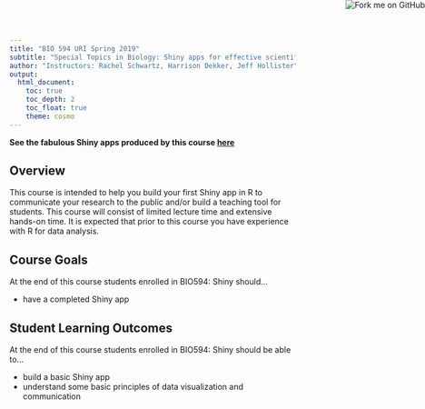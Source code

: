 ```yaml
---
title: "BIO 594 URI Spring 2019"
subtitle: "Special Topics in Biology: Shiny apps for effective scientific communication"
author: "Instructors: Rachel Schwartz, Harrison Dekker, Jeff Hollister"
output: 
  html_document:
    toc: true
    toc_depth: 2
    toc_float: true
    theme: cosmo
---
```

<a href="https://github.com/rhodyrstats/bio594_spring19"><img style="position: absolute; top: 0; right: 0; border: 0;" src="https://s3.amazonaws.com/github/ribbons/forkme_right_red_aa0000.png" alt="Fork me on GitHub"></a>

**See the fabulous Shiny apps produced by this course [here](apps.html)**

## Overview

This course is intended to help you build your first Shiny app in R to communicate your research to the public and/or build a teaching tool for students. This course will consist of limited lecture time and extensive hands-on time. It is expected that prior to this course you have experience with R for data analysis.

## Course Goals
At the end of this course students enrolled in BIO594: Shiny should...

* have a completed Shiny app

## Student Learning Outcomes
At the end of this course students enrolled in BIO594: Shiny should be able to...

* build a basic Shiny app
* understand some basic principles of data visualization and communication